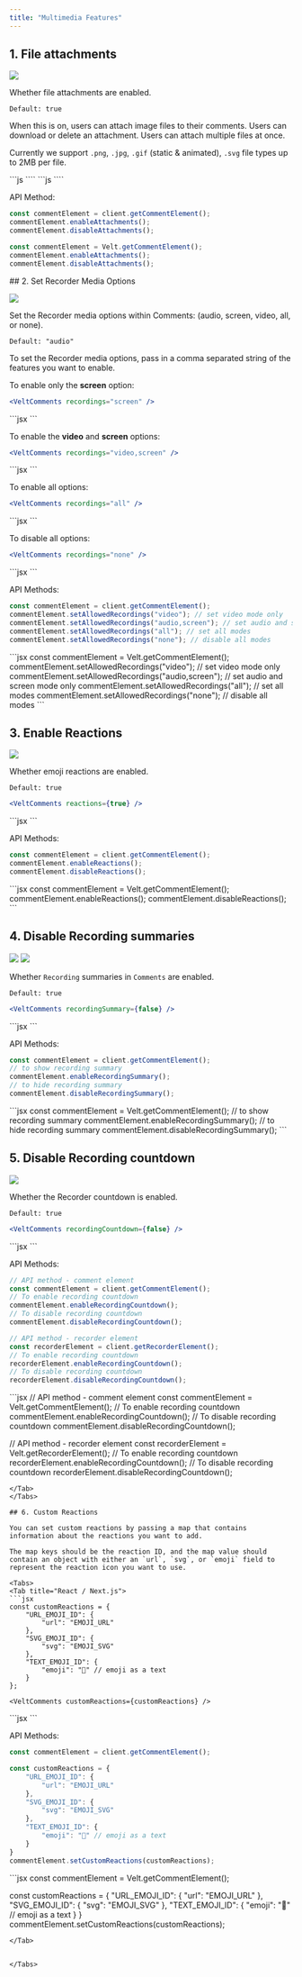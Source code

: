 ```yaml
---
title: "Multimedia Features"
---
```





## 1. File attachments

![](/images/file-attachment.png)

Whether file attachments are enabled.

`Default: true`

When this is on, users can attach image files to their comments. Users can download or delete an attachment. Users can attach multiple files at once.

Currently we support `.png`, `.jpg`, `.gif` (static & animated), `.svg` file types up to 2MB per file.

<Tabs>
<Tab title="React / Next.js">
```js
<VeltComments attachments={true} />
````
</Tab>

<Tab title="HTML">
```js
<velt-comments attachments="true"></velt-comments>
````
</Tab>

</Tabs>

API Method:
<Tabs>
<Tab title="React / Next.js">
```jsx
const commentElement = client.getCommentElement();
commentElement.enableAttachments();
commentElement.disableAttachments();
```
</Tab>

<Tab title="HTML">

```jsx
const commentElement = Velt.getCommentElement();
commentElement.enableAttachments();
commentElement.disableAttachments();
```
</Tab>

</Tabs>
## 2. Set Recorder Media Options

![](/images/recorder.png)

Set the Recorder media options within Comments: (audio, screen, video, all, or none).

`Default: "audio"`

To set the Recorder media options, pass in a comma separated string of the features you want to enable. 


To enable only the **screen** option:
<Tabs>
<Tab title="React / Next.js">
```jsx
<VeltComments recordings="screen" />
```
</Tab>

<Tab title="HTML">
```jsx
<velt-comments recordings="screen"></velt-comments>
```

</Tab>
</Tabs>


To enable the **video** and **screen** options:
<Tabs>
<Tab title="React / Next.js">
```jsx
<VeltComments recordings="video,screen" />
```
</Tab>

<Tab title="HTML">
```jsx
<velt-comments recordings="video,screen"></velt-comments>
```
</Tab>
</Tabs>


To enable all options:
<Tabs>
<Tab title="React / Next.js">
```jsx
<VeltComments recordings="all" />
```
</Tab>

<Tab title="HTML">
```jsx
<velt-comments recordings="all"></velt-comments>
```
</Tab>
</Tabs>


To disable all options:
<Tabs>
<Tab title="React / Next.js">
```jsx
<VeltComments recordings="none" />
```
</Tab>

<Tab title="HTML">
```jsx
<velt-comments recordings="none"></velt-comments>
```
</Tab>
</Tabs>


API Methods:
<Tabs>
<Tab title="React / Next.js">
```jsx
const commentElement = client.getCommentElement();
commentElement.setAllowedRecordings("video"); // set video mode only
commentElement.setAllowedRecordings("audio,screen"); // set audio and screen mode only
commentElement.setAllowedRecordings("all"); // set all modes
commentElement.setAllowedRecordings("none"); // disable all modes
```
</Tab>

<Tab title="HTML">
```jsx
const commentElement = Velt.getCommentElement();
commentElement.setAllowedRecordings("video"); // set video mode only
commentElement.setAllowedRecordings("audio,screen"); // set audio and screen mode only
commentElement.setAllowedRecordings("all"); // set all modes
commentElement.setAllowedRecordings("none"); // disable all modes
```
</Tab>
</Tabs>



## 3. Enable Reactions
![](/images/reactions.png)

Whether emoji reactions are enabled.

`Default: true`
<Tabs>
<Tab title="React / Next.js">
```jsx
<VeltComments reactions={true} />
```
</Tab>

<Tab title="HTML">
```jsx
<velt-comments reactions="true"></velt-comments>
```

</Tab>
</Tabs>


API Methods:
<Tabs>
<Tab title="React / Next.js">
```jsx
const commentElement = client.getCommentElement();
commentElement.enableReactions();
commentElement.disableReactions();
```
</Tab>

<Tab title="HTML">
```jsx
const commentElement = Velt.getCommentElement();
commentElement.enableReactions();
commentElement.disableReactions();
```
</Tab>
</Tabs>



## 4. Disable Recording summaries

![](/images/transcript-comment.png)
![](/images/transcript-summary.png)


Whether `Recording` summaries in `Comments` are enabled.

`Default: true`
<Tabs>
<Tab title="React / Next.js">
```jsx
<VeltComments recordingSummary={false} />
```
</Tab>

<Tab title="HTML">
```jsx
<velt-comments recording-summary="false"></velt-comments>
```

</Tab>


</Tabs>


API Methods:
<Tabs>
<Tab title="React / Next.js">
```jsx
const commentElement = client.getCommentElement();
// to show recording summary
commentElement.enableRecordingSummary();
// to hide recording summary
commentElement.disableRecordingSummary();
```
</Tab>
<Tab title="HTML">
```jsx
const commentElement = Velt.getCommentElement();
// to show recording summary
commentElement.enableRecordingSummary();
// to hide recording summary
commentElement.disableRecordingSummary();
```
</Tab>


</Tabs>


## 5. Disable Recording countdown
![](/gifs/recording-countdown.gif)

Whether the Recorder countdown is enabled.

`Default: true`
<Tabs>
<Tab title="React / Next.js">
```jsx
<VeltComments recordingCountdown={false} />
```
</Tab>

<Tab title="HTML">
```jsx
<velt-comments recording-countdown="false"></velt-comments>
```

</Tab>


</Tabs>


API Methods:
<Tabs>
<Tab title="React / Next.js">

```jsx
// API method - comment element
const commentElement = client.getCommentElement();
// To enable recording countdown
commentElement.enableRecordingCountdown();
// To disable recording countdown
commentElement.disableRecordingCountdown();

// API method - recorder element
const recorderElement = client.getRecorderElement();
// To enable recording countdown
recorderElement.enableRecordingCountdown();
// To disable recording countdown
recorderElement.disableRecordingCountdown();
```
</Tab>

<Tab title="HTML">
```jsx
// API method - comment element
const commentElement = Velt.getCommentElement();
// To enable recording countdown
commentElement.enableRecordingCountdown();
// To disable recording countdown
commentElement.disableRecordingCountdown();

// API method - recorder element
const recorderElement = Velt.getRecorderElement();
// To enable recording countdown
recorderElement.enableRecordingCountdown();
// To disable recording countdown
recorderElement.disableRecordingCountdown();
```
</Tab>
</Tabs>

## 6. Custom Reactions

You can set custom reactions by passing a map that contains information about the reactions you want to add.

The map keys should be the reaction ID, and the map value should contain an object with either an `url`, `svg`, or `emoji` field to represent the reaction icon you want to use.

<Tabs>
<Tab title="React / Next.js">
```jsx
const customReactions = {
    "URL_EMOJI_ID": {
        "url": "EMOJI_URL"
    },
    "SVG_EMOJI_ID": {
        "svg": "EMOJI_SVG"
    },
    "TEXT_EMOJI_ID": {
        "emoji": "🤣" // emoji as a text
    }
};

<VeltComments customReactions={customReactions} />
```
</Tab>

<Tab title="HTML">
```jsx
<velt-comments
  custom-reactions='{"fire_url":{"url":"https://em-content.zobj.net/source/apple/391/fire_1f525.png"},"svg_face":{"svg":"EMOJI_SVG"},"text_emoji":{"emoji":"🤣"}}'>
</velt-comments>
```
</Tab>


</Tabs>


API Methods:
<Tabs>
<Tab title="React / Next.js">
```jsx
const commentElement = client.getCommentElement();

const customReactions = {
    "URL_EMOJI_ID": {
        "url": "EMOJI_URL"
    },
    "SVG_EMOJI_ID": {
        "svg": "EMOJI_SVG"
    },
    "TEXT_EMOJI_ID": {
        "emoji": "🤣" // emoji as a text
    }
}
commentElement.setCustomReactions(customReactions);
```
</Tab>
<Tab title="HTML">
```jsx
const commentElement = Velt.getCommentElement();

const customReactions = {
    "URL_EMOJI_ID": {
        "url": "EMOJI_URL"
    },
    "SVG_EMOJI_ID": {
        "svg": "EMOJI_SVG"
    },
    "TEXT_EMOJI_ID": {
        "emoji": "🤣" // emoji as a text
    }
}
commentElement.setCustomReactions(customReactions);
```
</Tab>


</Tabs>